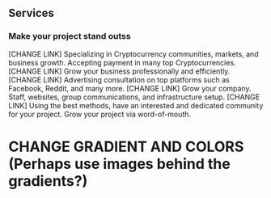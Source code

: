 ## Services
### Make your project stand outss

<ProjectCard title="Cryptocurrency Friendly" link="" bg="linear-gradient(to right, #D4145A 0%, #FBB03B 100%)">
[CHANGE LINK] Specializing in Cryptocurrency communities, markets, and business growth. Accepting payment in many top Cryptocurrencies.
</ProjectCard>

<ProjectCard title="Marketing" link="facebook.com" bg="linear-gradient(to right, #D4145A 0%, #FBB03B 100%)">
[CHANGE LINK] Grow your business professionally and efficiently. 
</ProjectCard>

<ProjectCard title="Advertising" link="" bg="linear-gradient(to right, #D4145A 0%, #FBB03B 100%)">
[CHANGE LINK] Advertising consultation on top platforms such as Facebook, Reddit, and many more.
</ProjectCard>

<ProjectCard title="Business Development" link="" bg="linear-gradient(to right, #D4145A 0%, #FBB03B 100%)">
[CHANGE LINK] Grow your company. Staff, websites, group communications, and infrastructure setup.
</ProjectCard>

<ProjectCard title="Communities" link="" bg="linear-gradient(to right, #D4145A 0%, #FBB03B 100%)">
[CHANGE LINK] Using the best methods, have an interested and dedicated community for your project. Grow your project via word-of-mouth.
</ProjectCard>

# CHANGE GRADIENT AND COLORS (Perhaps use images behind the gradients?)


